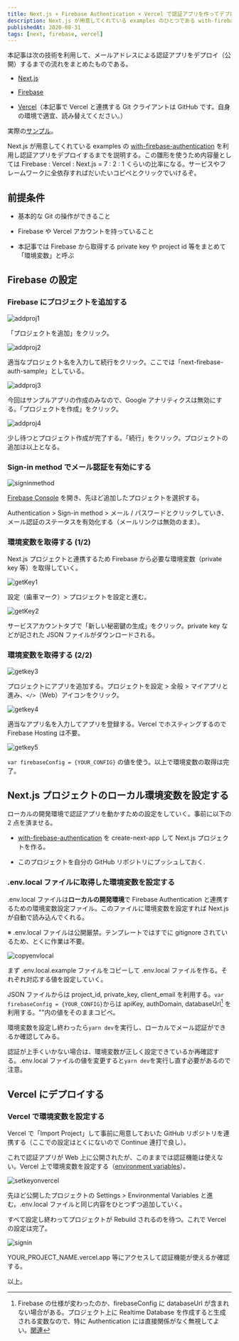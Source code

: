 ```yaml
---
title: Next.js × Firebase Authentication × Vercel で認証アプリを作ってデプロイする
description: Next.js が用意してくれている examples のひとつである with-firebase-authentication を利用すれば、メールアドレスでの認証アプリがとても簡単に作れたのでその方法をまとめる。この記事をざっと読めば必要な環境変数の取得といった環境構築で迷わないようになると思う
publishedAt: 2020-08-31
tags: [next, firebase, vercel]
---
```



本記事は次の技術を利用して、メールアドレスによる認証アプリをデプロイ（公開）するまでの流れをまとめたものである。

- [Next.js](https://nextjs.org/)

- [Firebase](https://firebase.google.com/)

- [Vercel](https://vercel.com/)（本記事で Vercel と連携する Git クライアントは GitHub です。自身の環境で適宜、読み替えてください。）

実際の[サンプル](https://next-firebase-auth-sample.kimizuy.vercel.app)。

Next.js が用意してくれている examples の [with-firebase-authentication](https://github.com/vercel/next.js/tree/canary/examples/with-firebase-authentication) を利用し認証アプリをデプロイするまでを説明する。この雛形を使うため内容量としては Firebase : Vercel : Next.js = 7 : 2 : 1 くらいの比率になる。サービスやフレームワークに全依存すればだいたいコピペとクリックでいけるぞ。

## 前提条件

- 基本的な Git の操作ができること

- Firebase や Vercel アカウントを持っていること

- 本記事では Firebase から取得する private key や project id 等をまとめて「環境変数」と呼ぶ

## Firebase の設定

### Firebase にプロジェクトを追加する

![addproj1](./addproj1.png)

「プロジェクトを追加」をクリック。

![addproj2](./addproj2.png)

適当なプロジェクト名を入力して続行をクリック。ここでは「next-firebase-auth-sample」としている。

![addproj3](./addproj3.png)

今回はサンプルアプリの作成のみなので、Google アナリティクスは無効にする。「プロジェクトを作成」をクリック。

![addproj4](./addproj4.png)

少し待つとプロジェクト作成が完了する。「続行」をクリック。プロジェクトの追加は以上となる。

### Sign-in method でメール認証を有効にする

![signinmethod](./signinmethod.png)

[Firebase Console](https://console.firebase.google.com/?hl=ja) を開き、先ほど追加したプロジェクトを選択する。

Authentication > Sign-in method > メール / パスワードとクリックしていき、メール認証のステータスを有効化する（メールリンクは無効のまま）。

### 環境変数を取得する (1/2)

Next.js プロジェクトと連携するため Firebase から必要な環境変数（private key 等）を取得していく。

![getKey1](./getKey1.png)

設定（歯車マーク）> プロジェクトを設定と進む。

![getKey2](./getKey2.png)

サービスアカウントタブで「新しい秘密鍵の生成」をクリック。private key などが記された JSON ファイルがダウンロードされる。

### 環境変数を取得する (2/2)

![getkey3](./getkey3.png)

プロジェクトにアプリを追加する。プロジェクトを設定 > 全般 > マイアプリと進み、`</>`（Web）アイコンをクリック。

![getkey4](./getkey4.png)

適当なアプリ名を入力してアプリを登録する。Vercel でホスティングするので Firebase Hosting は不要。

![getkey5](./getkey5.png)

`var firebaseConfig = {YOUR_CONFIG}` の値を使う。以上で環境変数の取得は完了。

## Next.js プロジェクトのローカル環境変数を設定する

ローカルの開発環境で認証アプリを動かすための設定をしていく。事前に以下の 2 点を済ませる。

- [with-firebase-authentication](https://github.com/vercel/next.js/tree/canary/examples/with-firebase-authentication) を create-next-app して Next.js プロジェクトを作る。

- このプロジェクトを自分の GitHub リポジトリにプッシュしておく.

### .env.local ファイルに取得した環境変数を設定する

.env.local ファイルは<strong>ローカルの開発環境</strong>で Firebase Authentication と連携するための環境変数設定ファイル。このファイルに環境変数を設定すれば Next.js が自動で読み込んでくれる。

※ .env.local ファイルは公開厳禁。テンプレートではすでに gitignore されているため、とくに作業は不要。

![copyenvlocal](./copyenvlocal.png)

まず .env.local.example ファイルをコピーして .env.local ファイルを作る。それぞれ対応する値を設定していく。

JSON ファイルからは project_id, private_key, client_email を利用する。`var firebaseConfig = {YOUR_CONFIG}`からは apiKey, authDomain, databaseUrl[^*1] を利用する。""内の値をそのままコピペ。

[^*1]: Firebase の仕様が変わったのか、firebaseConfig に databaseUrl が含まれない場合がある。プロジェクト上に Realtime Database を作成すると生成される変数なので、特に Authentication には直接関係がなく無視してよい。[関連](https://twitter.com/hapitomax/status/1335184425798123520?s=20)

環境変数を設定し終わったら`yarn dev`を実行し、ローカルでメール認証ができるか確認してみる。

認証が上手くいかない場合は、環境変数が正しく設定できているか再確認する。.env.local ファイルの値を変更すると`yarn dev`を実行し直す必要があるので注意。

## Vercel にデプロイする

### Vercel で環境変数を設定する

Vercel で「Import Project」して事前に用意しておいた GitHub リポジトリを連携する（ここでの設定はとくにないので Continue 連打で良し）。

これで認証アプリが Web 上に公開されたが、このままでは認証機能は使えない。Vercel 上で環境変数を設定する（[environment variables](https://vercel.com/blog/environment-variables-ui)）。

![setkeyonvercel](./setkeyonvercel.png)

先ほど公開したプロジェクトの Settings > Environmental Variables と進む。.env.local ファイルと同じ内容をひとつずつ追加していく。

すべて設定し終わってプロジェクトが Rebuild されるのを待つ。これで Vercel の設定は完了。

![signin](./signin.png)

YOUR_PROJECT_NAME.vercel.app 等にアクセスして認証機能が使えるか確認する。

以上。
